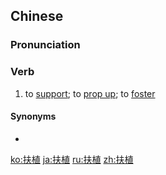 ==Chinese==
{{zh-forms}}

===Pronunciation===
{{zh-pron
|m=fúzhí
|c=fu4 zik6
|cat=v
}}

===Verb===
{{zh-verb}}

# to [[support]]; to [[prop up]]; to [[foster]]

====Synonyms====
* {{zh-l|扶直}}

[[ko:扶植]]
[[ja:扶植]]
[[ru:扶植]]
[[zh:扶植]]